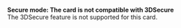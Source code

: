   
<Card title="101303" href="/development-ressources/errors/codes/101303">  

 **Secure mode: The card is not compatible with 3DSecure**  
 The 3DSecure feature is not supported for this card.  

</Card>
